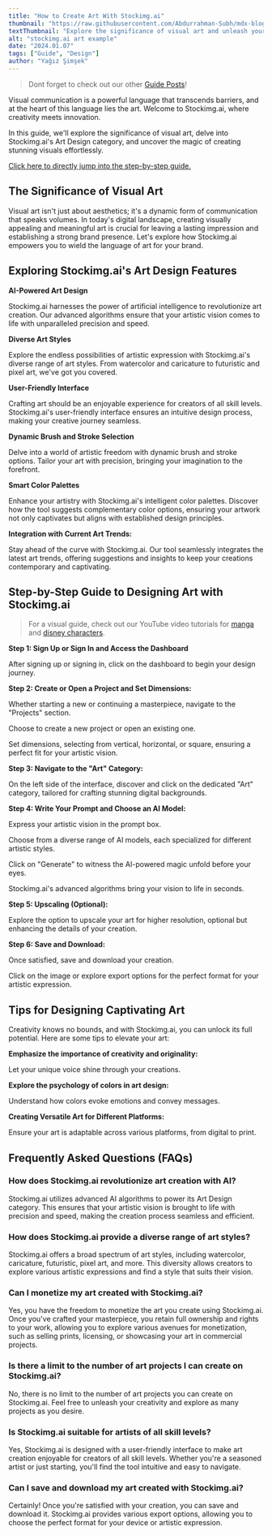 ```yaml
---
title: "How to Create Art With Stockimg.ai"
thumbnail: "https://raw.githubusercontent.com/Abdurrahman-Subh/mdx-blog/main/images/art.png"
textThumbnail: "Explore the significance of visual art and unleash your creativity with Stockimg.ai's Art Design category. Discover the AI-powered features, diverse art styles, user-friendly interface, dynamic brush options, smart color palettes, and integration with current art trends. Follow a step-by-step guide to design art effortlessly. Tips include emphasizing creativity, understanding color psychology, and creating versatile art for different platforms."
alt: "stockimg.ai art example"
date: "2024.01.07"
tags: ["Guide", "Design"]
author: "Yağız Şimşek"
---
```


<CustomImage
    src="https://raw.githubusercontent.com/Abdurrahman-Subh/mdx-blog/main/images/art.png"
    alt="stockimg.ai art example"
/>

> Dont forget to check out our other [Guide Posts](https://stockimg.ai/blog/guide)!

Visual communication is a powerful language that transcends barriers, and at the heart of this language lies the art. Welcome to Stockimg.ai, where creativity meets innovation. 

In this guide, we'll explore the significance of visual art, delve into Stockimg.ai's Art Design category, and uncover the magic of creating stunning visuals effortlessly.

[Click here to directly jump into the step-by-step guide.](https://stockimg.ai/blog/design/how-to-design-art-with-stockimg#step-by-step-guide-to-designing-art-with-stockimgai)

## The Significance of Visual Art

Visual art isn't just about aesthetics; it's a dynamic form of communication that speaks volumes. In today's digital landscape, creating visually appealing and meaningful art is crucial for leaving a lasting impression and establishing a strong brand presence. Let's explore how Stockimg.ai empowers you to wield the language of art for your brand.

## Exploring Stockimg.ai's Art Design Features

**AI-Powered Art Design**

Stockimg.ai harnesses the power of artificial intelligence to revolutionize art creation. Our advanced algorithms ensure that your artistic vision comes to life with unparalleled precision and speed.

**Diverse Art Styles**

Explore the endless possibilities of artistic expression with Stockimg.ai's diverse range of art styles. From watercolor and caricature to futuristic and pixel art, we've got you covered.

**User-Friendly Interface**

Crafting art should be an enjoyable experience for creators of all skill levels. Stockimg.ai's user-friendly interface ensures an intuitive design process, making your creative journey seamless.

**Dynamic Brush and Stroke Selection**

Delve into a world of artistic freedom with dynamic brush and stroke options. Tailor your art with precision, bringing your imagination to the forefront.

**Smart Color Palettes**

Enhance your artistry with Stockimg.ai's intelligent color palettes. Discover how the tool suggests complementary color options, ensuring your artwork not only captivates but aligns with established design principles.

**Integration with Current Art Trends:**

Stay ahead of the curve with Stockimg.ai. Our tool seamlessly integrates the latest art trends, offering suggestions and insights to keep your creations contemporary and captivating.

## Step-by-Step Guide to Designing Art with Stockimg.ai

> For a visual guide, check out our YouTube video tutorials for [manga](https://www.youtube.com/watch?v=xdIjYIkEPAk) and [disney characters](https://www.youtube.com/watch?v=Z9XXch4who8&t=14s).

**Step 1: Sign Up or Sign In and Access the Dashboard**

<CustomImage
    src="https://raw.githubusercontent.com/Abdurrahman-Subh/mdx-blog/main/images/stockimg-home.png"
    alt="dashboard"
/>

After signing up or signing in, click on the dashboard to begin your design journey.

**Step 2: Create or Open a Project and Set Dimensions:**

<CustomImage
    src="https://raw.githubusercontent.com/Abdurrahman-Subh/mdx-blog/main/images/stockimg-dashboard.png"
    alt="creating a new project"
/>

Whether starting a new or continuing a masterpiece, navigate to the "Projects" section.

Choose to create a new project or open an existing one.

Set dimensions, selecting from vertical, horizontal, or square, ensuring a perfect fit for your artistic vision.

**Step 3: Navigate to the "Art" Category:**

<CustomImage
    src="https://raw.githubusercontent.com/Abdurrahman-Subh/mdx-blog/main/images/stockimg-art-category.png"
    alt="stockimg.ai art category"
/>

On the left side of the interface, discover and click on the dedicated "Art" category, tailored for crafting stunning digital backgrounds.

**Step 4: Write Your Prompt and Choose an AI Model:**

<CustomImage
    src="https://raw.githubusercontent.com/Abdurrahman-Subh/mdx-blog/main/images/stockimg-art-create.gif"
    alt="stockimg.ai writing prompts and choosing ai model"
/>

Express your artistic vision in the prompt box.

Choose from a diverse range of AI models, each specialized for different artistic styles.

Click on "Generate" to witness the AI-powered magic unfold before your eyes.

Stockimg.ai's advanced algorithms bring your vision to life in seconds.

**Step 5: Upscaling (Optional):**

<CustomImage
    src="https://raw.githubusercontent.com/Abdurrahman-Subh/mdx-blog/main/images/stockimg-art-upscale.gif"
    alt="stockimg.ai art upscaling"
/>

Explore the option to upscale your art for higher resolution, optional but enhancing the details of your creation.

**Step 6: Save and Download:**

<CustomImage
    src="https://raw.githubusercontent.com/Abdurrahman-Subh/mdx-blog/main/images/stockimg-art-download.gif"
    alt="stockimg.ai saving"
/>

Once satisfied, save and download your creation.

Click on the image or explore export options for the perfect format for your artistic expression.

## Tips for Designing Captivating Art

Creativity knows no bounds, and with Stockimg.ai, you can unlock its full potential. Here are some tips to elevate your art:

**Emphasize the importance of creativity and originality:**

Let your unique voice shine through your creations.

**Explore the psychology of colors in art design:**

Understand how colors evoke emotions and convey messages.

**Creating Versatile Art for Different Platforms:**

Ensure your art is adaptable across various platforms, from digital to print.

## Frequently Asked Questions (FAQs)

### How does Stockimg.ai revolutionize art creation with AI?

Stockimg.ai utilizes advanced AI algorithms to power its Art Design category. This ensures that your artistic vision is brought to life with precision and speed, making the creation process seamless and efficient.

### How does Stockimg.ai provide a diverse range of art styles?

Stockimg.ai offers a broad spectrum of art styles, including watercolor, caricature, futuristic, pixel art, and more. This diversity allows creators to explore various artistic expressions and find a style that suits their vision.

### Can I monetize my art created with Stockimg.ai?

Yes, you have the freedom to monetize the art you create using Stockimg.ai. Once you've crafted your masterpiece, you retain full ownership and rights to your work, allowing you to explore various avenues for monetization, such as selling prints, licensing, or showcasing your art in commercial projects.

### Is there a limit to the number of art projects I can create on Stockimg.ai?

No, there is no limit to the number of art projects you can create on Stockimg.ai. Feel free to unleash your creativity and explore as many projects as you desire.

### Is Stockimg.ai suitable for artists of all skill levels?

Yes, Stockimg.ai is designed with a user-friendly interface to make art creation enjoyable for creators of all skill levels. Whether you're a seasoned artist or just starting, you'll find the tool intuitive and easy to navigate.

### Can I save and download my art created with Stockimg.ai?

Certainly! Once you're satisfied with your creation, you can save and download it. Stockimg.ai provides various export options, allowing you to choose the perfect format for your device or artistic expression.